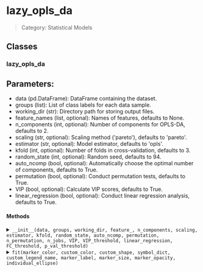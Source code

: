 # lazy_opls_da

> Category: Statistical Models

## Classes

### lazy_opls_da 

Parameters:
-----------
- data (pd.DataFrame): DataFrame containing the dataset.
- groups (list): List of class labels for each data sample.
- working_dir (str): Directory path for storing output files.
- feature_names (list, optional): Names of features, defaults to None.
- n_components (int, optional): Number of components for OPLS-DA, defaults to 2.
- scaling (str, optional): Scaling method ('pareto'), defaults to 'pareto'.
- estimator (str, optional): Model estimator, defaults to 'opls'.
- kfold (int, optional): Number of folds in cross-validation, defaults to 3.
- random_state (int, optional): Random seed, defaults to 94.
- auto_ncomp (bool, optional): Automatically choose the optimal number of components, defaults to True.
- permutation (bool, optional): Conduct permutation tests, defaults to True.
- VIP (bool, optional): Calculate VIP scores, defaults to True.
- linear_regression (bool, optional): Conduct linear regression analysis, defaults to True.

#### Methods

<details>
<summary><code>__init__(data, groups, working_dir, feature_, n_components, scaling, estimator, kfold, random_state, auto_ncomp, permutation, n_permutation, n_jobs, VIP, VIP_threshold, linear_regression, FC_threshold, p_val_threshold)</code></summary>

</details>

<details>
<summary><code>fit(marker_color, custom_color, custom_shape, symbol_dict, custom_legend_name, marker_label, marker_size, marker_opacity, individual_ellipse)</code></summary>

</details>
